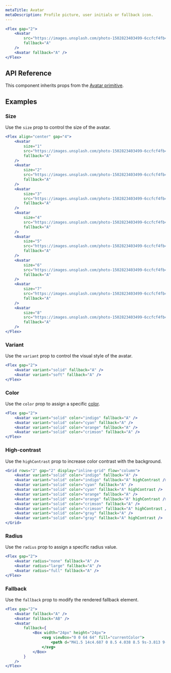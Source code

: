 ```yaml
---
metaTitle: Avatar
metaDescription: Profile picture, user initials or fallback icon.
---
```


```jsx live=true
<Flex gap="2">
	<Avatar
		src="https://images.unsplash.com/photo-1502823403499-6ccfcf4fb453?&w=256&h=256&q=70&crop=focalpoint&fp-x=0.5&fp-y=0.3&fp-z=1&fit=crop"
		fallback="A"
	/>
	<Avatar fallback="A" />
</Flex>
```

## API Reference

This component inherits props from the [Avatar primitive](/primitives/docs/components/avatar).

<ThemesPropsTable defs="avatarPropDefs" />

## Examples

### Size

Use the `size` prop to control the size of the avatar.

```jsx live=true
<Flex align="center" gap="4">
	<Avatar
		size="1"
		src="https://images.unsplash.com/photo-1502823403499-6ccfcf4fb453?&w=256&h=256&q=70&crop=focalpoint&fp-x=0.5&fp-y=0.3&fp-z=1&fit=crop"
		fallback="A"
	/>
	<Avatar
		size="2"
		src="https://images.unsplash.com/photo-1502823403499-6ccfcf4fb453?&w=256&h=256&q=70&crop=focalpoint&fp-x=0.5&fp-y=0.3&fp-z=1&fit=crop"
		fallback="A"
	/>
	<Avatar
		size="3"
		src="https://images.unsplash.com/photo-1502823403499-6ccfcf4fb453?&w=256&h=256&q=70&crop=focalpoint&fp-x=0.5&fp-y=0.3&fp-z=1&fit=crop"
		fallback="A"
	/>
	<Avatar
		size="4"
		src="https://images.unsplash.com/photo-1502823403499-6ccfcf4fb453?&w=256&h=256&q=70&crop=focalpoint&fp-x=0.5&fp-y=0.3&fp-z=1&fit=crop"
		fallback="A"
	/>
	<Avatar
		size="5"
		src="https://images.unsplash.com/photo-1502823403499-6ccfcf4fb453?&w=256&h=256&q=70&crop=focalpoint&fp-x=0.5&fp-y=0.3&fp-z=1&fit=crop"
		fallback="A"
	/>
	<Avatar
		size="6"
		src="https://images.unsplash.com/photo-1502823403499-6ccfcf4fb453?&w=256&h=256&q=70&crop=focalpoint&fp-x=0.5&fp-y=0.3&fp-z=1&fit=crop"
		fallback="A"
	/>
	<Avatar
		size="7"
		src="https://images.unsplash.com/photo-1502823403499-6ccfcf4fb453?&w=256&h=256&q=70&crop=focalpoint&fp-x=0.5&fp-y=0.3&fp-z=1&fit=crop"
		fallback="A"
	/>
	<Avatar
		size="8"
		src="https://images.unsplash.com/photo-1502823403499-6ccfcf4fb453?&w=256&h=256&q=70&crop=focalpoint&fp-x=0.5&fp-y=0.3&fp-z=1&fit=crop"
		fallback="A"
	/>
</Flex>
```

### Variant

Use the `variant` prop to control the visual style of the avatar.

```jsx live=true
<Flex gap="2">
	<Avatar variant="solid" fallback="A" />
	<Avatar variant="soft" fallback="A" />
</Flex>
```

### Color

Use the `color` prop to assign a specific [color](/themes/docs/theme/color).

```jsx live=true
<Flex gap="2">
	<Avatar variant="solid" color="indigo" fallback="A" />
	<Avatar variant="solid" color="cyan" fallback="A" />
	<Avatar variant="solid" color="orange" fallback="A" />
	<Avatar variant="solid" color="crimson" fallback="A" />
</Flex>
```

### High-contrast

Use the `highContrast` prop to increase color contrast with the background.

```jsx live=true
<Grid rows="2" gap="2" display="inline-grid" flow="column">
	<Avatar variant="solid" color="indigo" fallback="A" />
	<Avatar variant="solid" color="indigo" fallback="A" highContrast />
	<Avatar variant="solid" color="cyan" fallback="A" />
	<Avatar variant="solid" color="cyan" fallback="A" highContrast />
	<Avatar variant="solid" color="orange" fallback="A" />
	<Avatar variant="solid" color="orange" fallback="A" highContrast />
	<Avatar variant="solid" color="crimson" fallback="A" />
	<Avatar variant="solid" color="crimson" fallback="A" highContrast />
	<Avatar variant="solid" color="gray" fallback="A" />
	<Avatar variant="solid" color="gray" fallback="A" highContrast />
</Grid>
```

### Radius

Use the `radius` prop to assign a specific radius value.

```jsx live=true
<Flex gap="2">
	<Avatar radius="none" fallback="A" />
	<Avatar radius="large" fallback="A" />
	<Avatar radius="full" fallback="A" />
</Flex>
```

### Fallback

Use the `fallback` prop to modify the rendered fallback element.

```jsx live=true
<Flex gap="2">
	<Avatar fallback="A" />
	<Avatar fallback="AB" />
	<Avatar
		fallback={
			<Box width="24px" height="24px">
				<svg viewBox="0 0 64 64" fill="currentColor">
					<path d="M41.5 14c4.687 0 8.5 4.038 8.5 9s-3.813 9-8.5 9S33 27.962 33 23 36.813 14 41.5 14zM56.289 43.609C57.254 46.21 55.3 49 52.506 49c-2.759 0-11.035 0-11.035 0 .689-5.371-4.525-10.747-8.541-13.03 2.388-1.171 5.149-1.834 8.07-1.834C48.044 34.136 54.187 37.944 56.289 43.609zM37.289 46.609C38.254 49.21 36.3 52 33.506 52c-5.753 0-17.259 0-23.012 0-2.782 0-4.753-2.779-3.783-5.392 2.102-5.665 8.245-9.472 15.289-9.472S35.187 40.944 37.289 46.609zM21.5 17c4.687 0 8.5 4.038 8.5 9s-3.813 9-8.5 9S13 30.962 13 26 16.813 17 21.5 17z" />
				</svg>
			</Box>
		}
	/>
</Flex>
```
